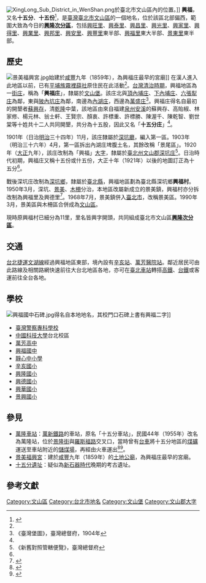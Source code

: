 {{noteTA
|1 = 庄
}}
[[File:XingLong_Sub_District_in_WenShan.png|thumb]]於臺北市文山區內的位置。]]
'''興福'''，又名'''十五分'''、'''十五份'''<ref name=社大>{{cite web|url=https://www.wenshan.org.tw/index.php/文山學/文史/item/975-2013-10-31-08-51-02|title=十五分或十五份|date=2013-10-31|publisher=[[文山社區大學|文山社區大學]]}}</ref>，是[[臺灣|臺灣]][[臺北市|臺北市]][[文山區|文山區]]的一個地名，位於該區北部偏西，範圍大致為今日的'''[[興隆次分區|興隆次分區]]'''，包括[[興旺里|興旺里]]、[[興泰里_(臺灣)|興泰里]]、[[興昌里_(臺北市)|興昌里]]、[[興光里|興光里]]、[[興家里|興家里]]、[[興得里|興得里]]、[[興業里|興業里]]、[[興邦里|興邦里]]、[[興安里|興安里]]、[[興豐里|興豐里]]東半部、[[興福里|興福里]]東大半部、[[景東里|景東里]]東半部。

==歷史==
[[File:景美福興宮.jpg|thumb]]始建於[[咸豐|咸豐]]九年（1859年），為興福庄最早的宮廟]]
在漢人進入此地區以前，已有[[平埔族|平埔族]][[霧裡薛社|霧裡薛社]]原住民在此活動<ref name=興隆路/>。[[台灣清治時期|台灣清治時期]]，興福地區為一[[街庄社鄉|街庄]]，稱為「'''興福庄'''」，隸屬於[[文山堡|文山堡]]。該庄北與[[頂內埔庄|頂內埔庄]]、[[下內埔庄|下內埔庄]]、[[六張犁_(臺北市)|六張犁庄]]為鄰，東與[[坡內坑_(臺北市)|陂內坑庄]]為鄰，南邊為[[內湖_(臺北市文山區)|內湖庄]]，西邊為[[萬盛庄|萬盛庄]]<ref>《臺灣堡圖》，臺灣總督府，1904年</ref>。興福庄得名自最初的開墾者[[蘇興存|蘇興存]]，清[[乾隆|乾隆]]中葉，該地區由來自福建[[泉州|泉州]][[安溪|安溪]]的蘇興存、高貽椒、林家修、楊元林、翁士軒、王賢宗、顏衷、許標重、許標勝、陳渥千、陳乾智、劉世棠等十姓共十二人共同開墾，共分為十五股，因此又名「'''十五分庄'''」<ref name=社大/>。

1901年（日治[[明治|明治]]三十四年）11月，該庄隸屬於[[深坑廳|深坑廳]]，編入第一區。1903年（明治三十六年）4月，第一區拆出內湖庄埤腹土名，其餘改稱「景尾區」。1920年（[[大正|大正]]九年），該庄改制為「興福」[[大字|大字]]，隸屬於[[臺北州|臺北州]][[文山郡|文山郡]][[深坑庄|深坑庄]]<ref>《新舊對照管轄便覽》，臺灣總督府</ref>。日治時代初期，興福庄又稱十五份或什五份，大正十年（1921年）以後的地圖訂正為十五分<ref name=社大/>。

戰後深坑庄改制為[[深坑鄉|深坑鄉]]，隸屬於[[臺北縣|臺北縣]]，興福地區劃為臺北縣深坑鄉'''興福村'''。1950年3月，深坑、[[景美|景美]]、[[木柵|木柵]]分治，本地區改屬新成立的景美鎮，興福村亦分拆改制為興福里及興德里<ref name="封域篇">{{cite book |title=《臺北市志》卷一 沿革志 封域篇 |date=1988-06 |publisher=[[臺北市文獻委員會|臺北市文獻委員會]] |pages=171-172}}</ref>。1968年7月，景美鎮併入[[臺北市|臺北市]]，改稱景美區。1990年3月，景美區與木柵區合併成為[[文山區|文山區]]。

現時原興福村已細分為11里，里名皆興字開頭，共同組成臺北市文山區'''[[興隆次分區|興隆次分區]]'''。

==交通==
[[台北捷運|台北捷運]][[文湖線|文湖線]]經過興福地區東部，境內設有[[辛亥站|辛亥站]]、[[萬芳醫院站|萬芳醫院站]]。鄰近居民可由此路線及相關路網快速前往大台北地區各地，亦可在[[臺北車站|臺北車站]]轉搭[[台灣高鐵|高鐵]]、[[台鐵|台鐵]]或客運前往全台各地。

==學校==
[[File:興福國中石碑.jpg|thumb]]得名自本地地名，其校門口石碑上書有興福二字]]
*[[臺灣警察專科學校|臺灣警察專科學校]]
*[[中國科技大學|中國科技大學]]台北校區
*[[萬芳高中|萬芳高中]]
*[[興福國中|興福國中]]
*[[靜心中小學|靜心中小學]]
*[[辛亥國小|辛亥國小]]
*[[興隆國小|興隆國小]]
*[[興德國小|興德國小]]
*[[興華國小|興華國小]]
*[[景興國小|景興國小]]

==參見==
*[[萬隆車站|萬隆車站]]：[[萬新鐵路|萬新鐵路]]的車站，原名「十五分車站」，民國44年（1955年）改名為萬隆站，位於[[景隆街|景隆街]]與[[羅斯福路_(台北市)|羅斯福路]]交叉口，當時曾有[[台車|台車]]將十五分地區的[[煤礦|煤礦]]運送至車站附近的[[儲煤場|儲煤場]]，再經由火車運出<ref name=興隆路>{{cite web|url=http://wenshan.org.tw/index.php/文山學/地理/item/1070-2013-09-26-03-04-53|title=興隆路─昔日黑鄉台車軌道 拓築鋪路|author=曾美慧|publisher=[[文山社區大學|文山社區大學]]|date=2013-09-26}}</ref><ref>{{cite web|url=https://wenshan.org.tw/index.php/文山學/文史/item/984-2013-10-31-10-35-12|title=萬新鐵路的歷史|publisher=[[文山社區大學|文山社區大學]]|date=2013-10-31}}</ref>。
*[[景美福興宮|景美福興宮]]：建於[[咸豐|咸豐]]九年（1859年）的[[土地公廟|土地公廟]]，為興福庄最早的宮廟。
*[[十五分遺址|十五分遺址]]：疑似為[[新石器時代|新石器時代]]晚期的考古遺址。

==參考文獻==
{{reflist}}
{{文山郡}}

[[Category:文山區|Category:文山區]]
[[Category:台北市地名|Category:台北市地名]]
[[Category:文山堡|Category:文山堡]]
[[Category:文山郡大字|Category:文山郡大字]]